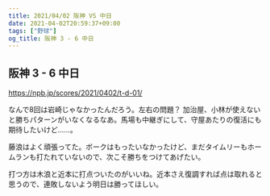 ```yaml
---
title: 2021/04/02 阪神 VS 中日
date: 2021-04-02T20:59:37+09:00
tags: ["野球"]
og_title: 阪神 3 - 6 中日
---
```


## 阪神 3 - 6 中日

https://npb.jp/scores/2021/0402/t-d-01/


なんで8回は岩崎じゃなかったんだろう。左右の問題？ 加治屋、小林が使えないと勝ちパターンがいなくなるなあ。馬場も中継ぎにして、守屋あたりの復活にも期待したいけど……。

藤浪はよく頑張ってた。ボークはもったいなかったけど、まだタイムリーもホームランも打たれていないので、次こそ勝ちをつけてあげたい。

打つ方は木浪と近本に打点ついたのがいいね。近本さえ復調すれば点は取れると思うので、連敗しないよう明日は勝ってほしい。
